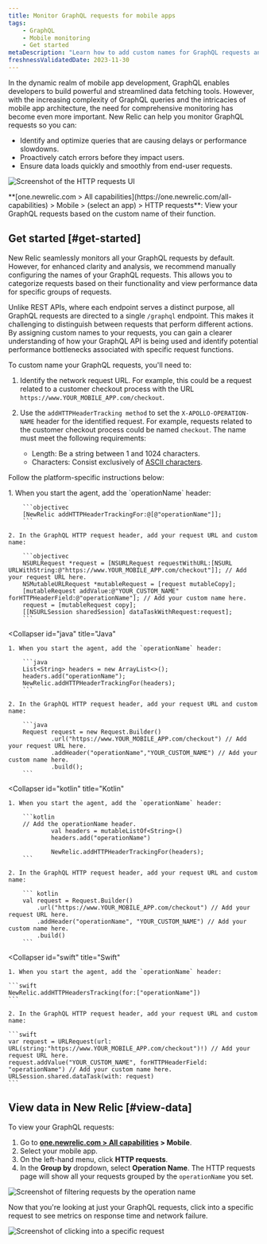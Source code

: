 ```yaml
---
title: Monitor GraphQL requests for mobile apps
tags:
    - GraphQL
    - Mobile monitoring
    - Get started
metaDescription: "Learn how to add custom names for GraphQL requests and view request data in New Relic."
freshnessValidatedDate: 2023-11-30
---
```






In the dynamic realm of mobile app development, GraphQL enables developers to build powerful and streamlined data fetching tools. However, with the increasing complexity of GraphQL queries and the intricacies of mobile app architecture, the need for comprehensive monitoring has become even more important. New Relic can help you monitor GraphQL requests so you can:

* Identify and optimize queries that are causing delays or performance slowdowns.
* Proactively catch errors before they impact users.
* Ensure data loads quickly and smoothly from end-user requests.

<img
    title="HTTP requests"
    alt="Screenshot of the HTTP requests UI"
    src={mobileMobileGraphqlRequests}
/>

<figcaption>
    **[one.newrelic.com > All capabilities](https://one.newrelic.com/all-capabilities) > Mobile > (select an app) > HTTP requests**: View your GraphQL requests based on the custom name of their function.
</figcaption>

## Get started [#get-started]

New Relic seamlessly monitors all your GraphQL requests by default. However, for enhanced clarity and analysis, we recommend manually configuring the names of your GraphQL requests. This allows you to categorize requests based on their functionality and view performance data for specific groups of requests.

Unlike REST APIs, where each endpoint serves a distinct purpose, all GraphQL requests are directed to a single `/graphql` endpoint. This makes it challenging to distinguish between requests that perform different actions. By assigning custom names to your requests, you can gain a clearer understanding of how your GraphQL API is being used and identify potential performance bottlenecks associated with specific request functions.


To custom name your GraphQL requests, you'll need to:

1. Identify the network request URL. For example, this could be a request related to a customer checkout process with the URL `https://www.YOUR_MOBILE_APP.com/checkout`.

2. Use the `addHTTPHeaderTracking method` to set the `X-APOLLO-OPERATION-NAME` header for the identified request. For example, requests related to the customer checkout process could be named `checkout`. The name must meet the following requirements:

    * Length: Be a string between 1 and 1024 characters.
    * Characters: Consist exclusively of [ASCII characters](https://www.ascii-code.com/characters). 

Follow the platform-specific instructions below:

<CollapserGroup>
<Collapser
    id="objc"
    title="Objective-c"
>
    1. When you start the agent, add the `operationName` header:

        ```objectivec
        [NewRelic addHTTPHeaderTrackingFor:@[@"operationName"]]; 
        ```

    2. In the GraphQL HTTP request header, add your request URL and custom name:

        ```objectivec
        NSURLRequest *request = [NSURLRequest requestWithURL:[NSURL URLWithString:@"https://www.YOUR_MOBILE_APP.com/checkout"]]; // Add your request URL here.
        NSMutableURLRequest *mutableRequest = [request mutableCopy];
        [mutableRequest addValue:@"YOUR_CUSTOM_NAME" forHTTPHeaderField:@"operationName"]; // Add your custom name here.
        request = [mutableRequest copy];
        [[NSURLSession sharedSession] dataTaskWithRequest:request];
        ```
</Collapser>


<Collapser
    id="java"
    title="Java"
>
    1. When you start the agent, add the `operationName` header:

        ```java
        List<String> headers = new ArrayList<>(); 
        headers.add("operationName");
        NewRelic.addHTTPHeaderTrackingFor(headers);
        ```

    2. In the GraphQL HTTP request header, add your request URL and custom name:

        ```java
        Request request = new Request.Builder()
                .url("https://www.YOUR_MOBILE_APP.com/checkout") // Add your request URL here.
                .addHeader("operationName","YOUR_CUSTOM_NAME") // Add your custom name here.
                .build();
        ```
</Collapser>

<Collapser
    id="kotlin"
    title="Kotlin"
>
    1. When you start the agent, add the `operationName` header:

        ```kotlin
        // Add the operationName header.
                val headers = mutableListOf<String>()
                headers.add("operationName")

                NewRelic.addHTTPHeaderTrackingFor(headers);
        ```

    2. In the GraphQL HTTP request header, add your request URL and custom name:

        ``` kotlin
        val request = Request.Builder()
            .url("https://www.YOUR_MOBILE_APP.com/checkout") // Add your request URL here.
            .addHeader("operationName", "YOUR_CUSTOM_NAME") // Add your custom name here.
            .build()
        ```
</Collapser>

<Collapser
    id="swift"
    title="Swift"
>
    1. When you start the agent, add the `operationName` header:

    ```swift
    NewRelic.addHTTPHeadersTracking(for:["operationName"])
    ```

    2. In the GraphQL HTTP request header, add your request URL and custom name:

    ```swift    
    var request = URLRequest(url: URL(string:"https://www.YOUR_MOBILE_APP.com/checkout")!) // Add your request URL here.
    request.addValue("YOUR_CUSTOM_NAME", forHTTPHeaderField: "operationName") // Add your custom name here.
    URLSession.shared.dataTask(with: request)
    ```

</Collapser>

</CollapserGroup>

## View data in New Relic [#view-data]

To view your GraphQL requests: 

1. Go to **[one.newrelic.com > All capabilities](https://one.newrelic.com/all-capabilities) > Mobile**.
2. Select your mobile app.
3. On the left-hand menu, click **HTTP requests**.
4. In the **Group by** dropdown, select **Operation Name**. The HTTP requests page will show all your requests grouped by the `operationName` you set.


<img
    title="Filter by operation name"
    alt="Screenshot of filtering requests by the operation name"
    src={mobileGroupbyDropdown}
/>

Now that you're looking at just your GraphQL requests, click into a specific request to see metrics on response time and network failure.

<img
    title="Request details"
    alt="Screenshot of clicking into a specific request"
    src={mobileRequestDetails}
/>
